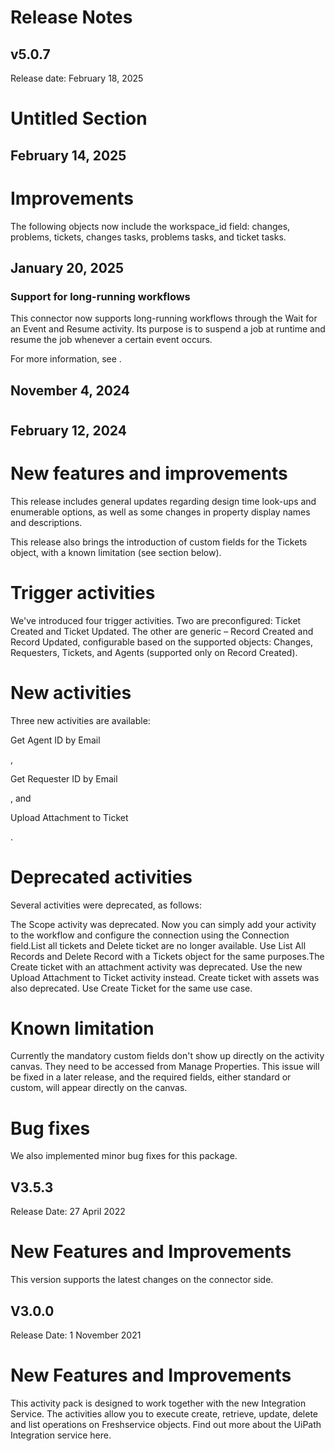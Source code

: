 ﻿# Release Notes


## v5.0.7

Release date: February 18, 2025

# Untitled Section


## February 14, 2025

# Improvements

The following objects now include the workspace_id field: changes,
                problems, tickets, changes tasks, problems tasks, and ticket tasks.


## January 20, 2025




### Support for long-running workflows

This connector now supports long-running workflows through the Wait for an Event and
                Resume activity. Its purpose is to suspend a job at runtime and resume the job
            whenever a certain event occurs.

For more information, see .


## November 4, 2024

#


## February 12, 2024

# New features and improvements





This release includes general updates regarding design time look-ups and enumerable options, as well as some changes in property display names and descriptions.

This release also brings the introduction of custom fields for the Tickets object, with a known limitation (see section below).

# Trigger activities

We've introduced four trigger activities. Two are preconfigured: Ticket Created and Ticket Updated. The other are generic – Record Created and Record Updated, configurable based on the supported objects: Changes, Requesters, Tickets, and Agents (supported only on Record Created).

# New activities

Three new activities are available:

Get Agent ID by Email

,

Get Requester ID by Email

, and

Upload Attachment to Ticket

.

# Deprecated activities

Several activities were deprecated, as follows:

The Scope activity was deprecated. Now you can simply add your activity to the workflow and configure the connection using the Connection field.List all tickets and Delete ticket are no longer available. Use List All Records and Delete Record with a Tickets object for the same purposes.The Create ticket with an attachment activity was deprecated. Use the new Upload Attachment to Ticket activity instead. Create ticket with assets was also deprecated. Use Create Ticket for the same use case.

# Known limitation

Currently the mandatory custom fields don't show up directly on the activity canvas. They need to be accessed from Manage Properties. This issue will be fixed in a later release, and the required fields, either standard or custom, will appear directly on the canvas.

# Bug fixes

We also implemented minor bug fixes for this package.


## V3.5.3

Release Date: 27 April 2022

# New Features and Improvements

This version supports the latest changes on the connector side.


## V3.0.0

Release Date: 1 November 2021

# New Features and Improvements

This activity pack is designed to work together with the new Integration Service. The activities allow you to execute create, retrieve, update, delete and list operations on Freshservice objects. Find out more about the UiPath Integration service here.

